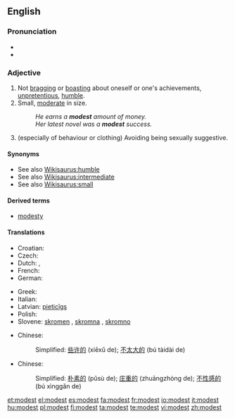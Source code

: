 ==English==

===Pronunciation===
* {{IPA|/ˈmɑdəst/}}
* {{audio|en-us-modest.ogg|Audio (US)}}

===Adjective===
{{en-adj}}

# Not [[bragging]] or [[boasting]] about oneself or one's achievements,  [[unpretentious]], [[humble]].
# Small, [[moderate]] in size.
#: ''He earns a '''modest''' amount of money.''
#: ''Her latest novel was a '''modest''' success.''
# (especially of behaviour or clothing) Avoiding being sexually suggestive.

====Synonyms====
* See also [[Wikisaurus:humble]]
* See also [[Wikisaurus:intermediate]]
* See also [[Wikisaurus:small]]

====Derived terms====
* [[modesty]]

====Translations====
{{trans-top|not bragging or boasting about oneself or one's achievements}}
* Croatian: {{t-|hr|skroman|alt=skrȍman}}
* Czech: {{t-|cs|skromný|m}}
* Dutch: {{t+|nl|bescheiden}}, {{t-|nl|ingetogen}}
* French: {{t+|fr|modeste}}
* German: {{t+|de|bescheiden}}
{{trans-mid}}
* Greek: {{t+|el|ταπεινός|n|sc=Grek}}
* Italian: {{t+|it|modesto}}
* Latvian: [[pieticīgs]]
* Polish: {{t-|pl|skromny}}
* Slovene: [[skromen]] {{m}}, [[skromna]] {{f}}, [[skromno]] {{n}}
{{trans-bottom}}

{{trans-top|Small}}
* Chinese:
*: Simplified: [[些许的]] (xiēxǔ de); [[不太大的]] (bú tàidài de)
{{trans-mid}}
{{trans-bottom}}

{{trans-top|Avoiding being sexually suggestive.}}
* Chinese:
*: Simplified: [[朴素的]] (pǔsù de); [[庄重的]] (zhuāngzhòng de); [[不性感的]] (bú xìnggǎn de)
{{trans-mid}}
{{trans-bottom}}

[[et:modest]]
[[el:modest]]
[[es:modest]]
[[fa:modest]]
[[fr:modest]]
[[io:modest]]
[[it:modest]]
[[hu:modest]]
[[pl:modest]]
[[fi:modest]]
[[ta:modest]]
[[te:modest]]
[[vi:modest]]
[[zh:modest]]